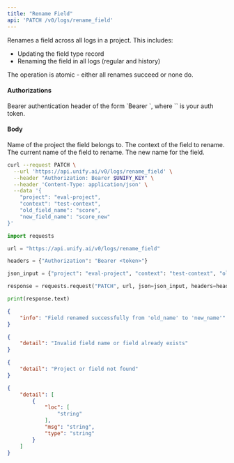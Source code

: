```yaml
---
title: "Rename Field"
api: 'PATCH /v0/logs/rename_field'
---
```

Renames a field across all logs in a project. This includes:
- Updating the field type record
- Renaming the field in all logs (regular and history)

The operation is atomic - either all renames succeed or none do.

#### Authorizations

<ParamField header="Authorization" type="string" required="true">
  Bearer authentication header of the form `Bearer <token>`, where `<token>` is your auth token.
</ParamField>

#### Body

<ParamField body="project" type="string" required="true">
Name of the project the field belongs to.
</ParamField>

<ParamField body="context" type="string | null"  default="">
The context of the field to rename.
</ParamField>

<ParamField body="old_field_name" type="string" required="true">
The current name of the field to rename.
</ParamField>

<ParamField body="new_field_name" type="string" required="true">
The new name for the field.
</ParamField>

<RequestExample>

```bash cURL
curl --request PATCH \
  --url 'https://api.unify.ai/v0/logs/rename_field' \
  --header "Authorization: Bearer $UNIFY_KEY" \
  --header 'Content-Type: application/json' \
  --data '{
    "project": "eval-project",
    "context": "test-context",
    "old_field_name": "score",
    "new_field_name": "score_new"
}'
```

```python Python
import requests

url = "https://api.unify.ai/v0/logs/rename_field"

headers = {"Authorization": "Bearer <token>"}

json_input = {"project": "eval-project", "context": "test-context", "old_field_name": "score", "new_field_name": "score_new"}

response = requests.request("PATCH", url, json=json_input, headers=headers)

print(response.text)
```

</RequestExample>
<ResponseExample>

```json 200
{
    "info": "Field renamed successfully from 'old_name' to 'new_name'"
}
```

```json 400
{
    "detail": "Invalid field name or field already exists"
}
```

```json 404
{
    "detail": "Project or field not found"
}
```

```json 422
{
    "detail": [
        {
            "loc": [
                "string"
            ],
            "msg": "string",
            "type": "string"
        }
    ]
}
```

</ResponseExample>
